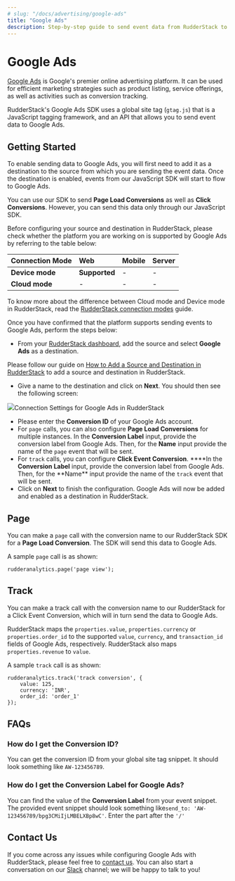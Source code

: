 ```yaml
---
# slug: "/docs/advertising/google-ads"
title: "Google Ads"
description: Step-by-step guide to send event data from RudderStack to Google Ads
---
```


# Google Ads

[Google Ads](https://ads.google.com/) is Google's premier online advertising platform. It can be used for efficient marketing strategies such as product listing, service offerings, as well as activities such as conversion tracking.

RudderStack's Google Ads SDK uses a global site tag \(`gtag.js`\) that is a JavaScript tagging framework, and an API that allows you to send event data to Google Ads.

## Getting Started

To enable sending data to Google Ads, you will first need to add it as a destination to the source from which you are sending the event data. Once the destination is enabled, events from our JavaScript SDK will start to flow to Google Ads.

<div class="infoBlock">
You can use our SDK to send <strong>Page Load Conversions</strong> as well as <strong>Click Conversions</strong>. However, you can send this data only through our JavaScript SDK.

</div>

Before configuring your source and destination in RudderStack, please check whether the platform you are working on is supported by Google Ads by referring to the table below:

| **Connection Mode** | **Web**       | **Mobile** | **Server** |
| :------------------ | :------------ | :--------- | :--------- |
| **Device mode**     | **Supported** | -          | -          |
| **Cloud mode**      | -             | -          | -          |

<div class="infoBlock">
To know more about the difference between Cloud mode and Device mode in RudderStack, read the <a href="../../get-started/rudderstack-connection-modes">RudderStack connection modes</a> guide.

</div>

Once you have confirmed that the platform supports sending events to Google Ads, perform the steps below:

- From your [RudderStack dashboard](https://app.rudderlabs.com/), add the source and select **Google Ads** as a destination.

<div class="infoBlock">
Please follow our guide on <a href="../connections/adding-source-and-destination-rudderstack">How to Add a Source and Destination in RudderStack</a> to add a source and destination in RudderStack.

</div>

- Give a name to the destination and click on **Next**. You should then see the following screen:

<img src="../../../images/assets/image (40) (1) (1).png" /><span class="imageTitle">Connection Settings for Google Ads in RudderStack</span>

- Please enter the **Conversion ID** of your Google Ads account.
- For `page` calls, you can also configure **Page Load Conversions** for multiple instances. In the **Conversion Label** input, provide the conversion label from Google Ads. Then, for the **Name** input provide the name of the `page` event that will be sent.
- For `track` calls, you can configure **Click Event Conversion**. \***\*In the **Conversion Label** input, provide the conversion label from Google Ads. Then, for the **Name\*\* input provide the name of the `track` event that will be sent.
- Click on **Next** to finish the configuration. Google Ads will now be added and enabled as a destination in RudderStack.

## Page

You can make a `page` call with the conversion name to our RudderStack SDK for a **Page Load Conversion**. The SDK will send this data to Google Ads.

A sample `page` call is as shown:

```text
rudderanalytics.page('page view');
```

## Track

You can make a track call with the conversion name to our RudderStack for a Click Event Conversion, which will in turn send the data to Google Ads.

RudderStack maps the `properties.value`, `properties.currency` or `properties.order_id` to the supported `value`, `currency`, and `transaction_id` fields of Google Ads, respectively. RudderStack also maps `properties.revenue` to `value`.

A sample `track` call is as shown:

```text
rudderanalytics.track('track conversion', {
    value: 125,
    currency: 'INR',
    order_id: 'order_1'
});
```

## FAQs

### How do I get the Conversion ID?

You can get the conversion ID from your global site tag snippet. It should look something like `AW-123456789`.

### How do I get the Conversion Label for Google Ads?

You can find the value of the **Conversion Label** from your event snippet. The provided event snippet should look something like`send_to: 'AW-123456789/bpg3CMiIjLMBELXBp8wC'`. Enter the part after the `'/'`

## Contact Us

If you come across any issues while configuring Google Ads with RudderStack, please feel free to [contact us](mailto:%20docs@rudderstack.com). You can also start a conversation on our [Slack](https://rudderstack.com/join-rudderstack-slack-community) channel; we will be happy to talk to you!
